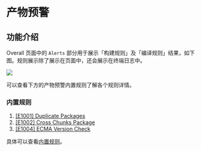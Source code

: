 # 产物预警

## 功能介绍

Overall 页面中的 `Alerts` 部分用于展示「构建规则」及「编译规则」结果，如下图。规则展示除了展示在页面中，还会展示在终端日志中。

<img src="/bundle-alerts.png" />

可以查看下方的产物预警内置规则了解各个规则详情。

### 内置规则

1. [[E1001] Duplicate Packages](../../guide/rules/rules#e1001-duplicate-packages)
2. [[E1002] Cross Chunks Package](../../guide/rules/rules#e1002-cross-chunks-package)
3. [[E1004] ECMA Version Check](../../guide/rules/rules#e1004-ecma-version-check)

具体可以查看[内置规则](../../guide/rules/rules)。
